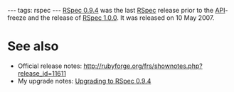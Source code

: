 ---
tags: rspec
---
[[RSpec 0.9.4]] was the last [[RSpec]] release prior to the [[API]]-freeze and the release of [[RSpec 1.0.0]]. It was released on 10 May 2007.

= See also =

* Official release notes: http://rubyforge.org/frs/shownotes.php?release_id=11611
* My upgrade notes: [[Upgrading to RSpec 0.9.4]]
